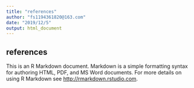 ```yaml
---
title: "references"
author: "fs1194361820@163.com"
date: "2019/12/5"
output: html_document
---
```



## references {#langx-java_references}

This is an R Markdown document. Markdown is a simple formatting syntax for authoring HTML, PDF, and MS Word documents. For more details on using R Markdown see <http://rmarkdown.rstudio.com>.
